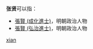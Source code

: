 '''张贤'''可以指：
* [[張賢_(成化進士)|張賢 (成化進士)]]，明朝政治人物
* [[張賢_(弘治進士)|張賢 (弘治進士)]]，明朝政治人物

{{disambig}}

[[Category:二字张姓人名消歧义|xian]]